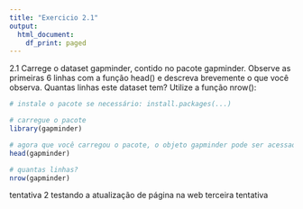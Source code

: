 ```yaml
---
title: "Exercicio 2.1"
output: 
  html_document:
    df_print: paged
---
```


2.1
Carrege o dataset gapminder, contido no pacote gapminder. Observe as primeiras 6 linhas com a função head() e descreva brevemente o que você observa. Quantas linhas este dataset tem? Utilize a função nrow():

```r
# instale o pacote se necessário: install.packages(...)

# carregue o pacote
library(gapminder)

# agora que você carregou o pacote, o objeto gapminder pode ser acessado. Dê uma olhada:
head(gapminder)

# quantas linhas?
nrow(gapminder)
```

tentativa 2
testando a atualização de página na web
terceira tentativa